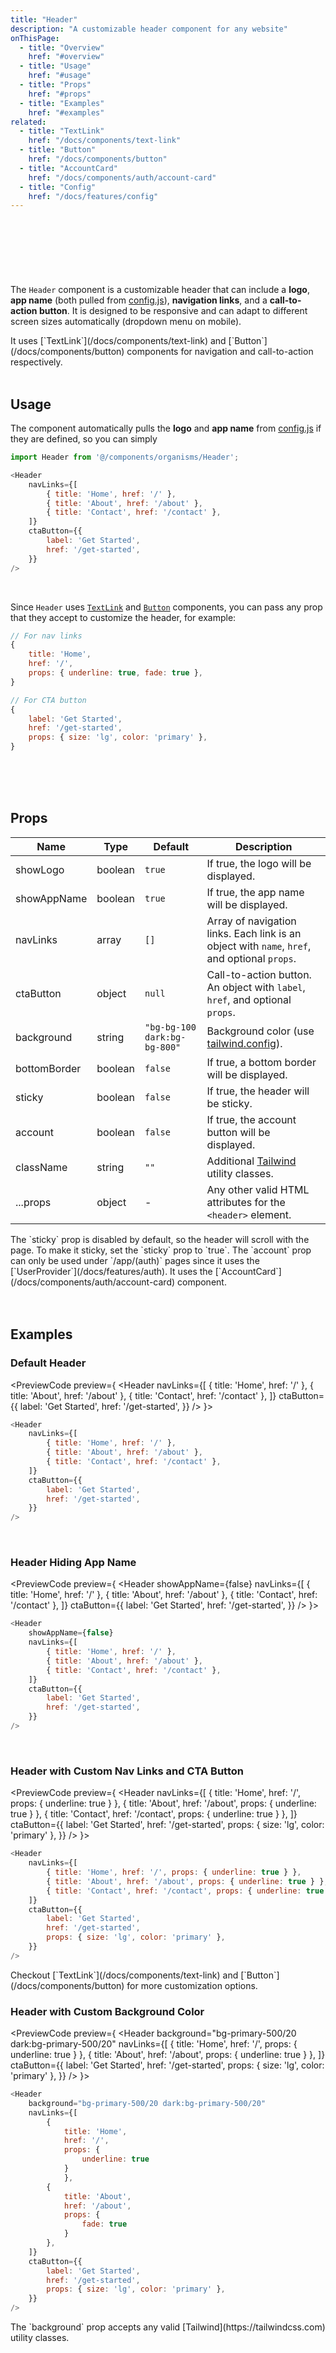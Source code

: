 ```yaml
---
title: "Header"
description: "A customizable header component for any website"
onThisPage:
  - title: "Overview"
    href: "#overview"
  - title: "Usage"
    href: "#usage"
  - title: "Props"
    href: "#props"
  - title: "Examples"
    href: "#examples"
related:
  - title: "TextLink"
    href: "/docs/components/text-link"
  - title: "Button"
    href: "/docs/components/button"
  - title: "AccountCard"
    href: "/docs/components/auth/account-card"
  - title: "Config"
    href: "/docs/features/config"
---
```


<div id="overview" />

<br/>

<div className="flex flex-col w-full items-center justify-center gap-8">
    <Header
        navLinks={[
            { title: 'Home', href: '/', props: { underline: true } },
            { title: 'About', href: '/about', props: { underline: true } },
            { title: 'Contact', href: '/contact', props: { underline: true } },
        ]}
    />
    <Header
        ctaButton={{
            label: 'Get Started',
            href: '/get-started',
        }}
    />
    <Header
        showAppName={false}
        navLinks={[
            { title: 'Home', href: '/', props: { fade: true } },
            { title: 'About', href: '/about', props: { fade: true } },
            { title: 'Contact', href: '/contact', props: { fade: true } },
        ]}
    />
</div>

<br />

The `Header` component is a customizable header that can include a **logo**, **app name** (both pulled from [config.js](/docs/features/config)), **navigation links**, and a **call-to-action button**.
It is designed to be responsive and can adapt to different screen sizes automatically (dropdown menu on mobile).

<Callout>
    It uses [`TextLink`](/docs/components/text-link) and [`Button`](/docs/components/button) components for navigation and call-to-action respectively.
</Callout>

<br/>
<br/>
<Divider />

<div id="usage" />

## Usage

The component automatically pulls the **logo** and **app name** from [config.js](/docs/features/config) if they are defined, so you can simply

```js
import Header from '@/components/organisms/Header';

<Header
    navLinks={[
        { title: 'Home', href: '/' },
        { title: 'About', href: '/about' },
        { title: 'Contact', href: '/contact' },
    ]}
    ctaButton={{
        label: 'Get Started',
        href: '/get-started',
    }}
/>
```

<br/>

Since `Header` uses [`TextLink`](/docs/components/text-link) and [`Button`](/docs/components/button) components, you can pass any prop that they accept to customize the header, for example:
```js
// For nav links
{
    title: 'Home',
    href: '/',
    props: { underline: true, fade: true },
}

// For CTA button
{
    label: 'Get Started',
    href: '/get-started',
    props: { size: 'lg', color: 'primary' },
}
```

<br/>
<br/>
<br/>
<Divider />

<div id="props" />

## Props

| Name         | Type    | Default                      | Description                                                                                  |
|--------------|---------|------------------------------|----------------------------------------------------------------------------------------------|
| showLogo     | boolean | `true`                       | If true, the logo will be displayed.                                                         |
| showAppName  | boolean | `true`                       | If true, the app name will be displayed.                                                     |
| navLinks     | array   | `[]`                         | Array of navigation links. Each link is an object with `name`, `href`, and optional `props`. |
| ctaButton    | object  | `null`                       | Call-to-action button. An object with `label`, `href`, and optional `props`.                 |
| background   | string  | `"bg-bg-100 dark:bg-bg-800"` | Background color (use [tailwind.config](/docs/features/config#color-theme)).                            |
| bottomBorder | boolean | `false`                      | If true, a bottom border will be displayed.                                                  |
| sticky       | boolean | `false`                      | If true, the header will be sticky.                                                          |
| account      | boolean | `false`                      | If true, the account button will be displayed.                                               |
| className    | string  | `""`                         | Additional [Tailwind](https://tailwindcss.com) utility classes.                              |
| ...props     | object  | -                            | Any other valid HTML attributes for the <code>&lt;header&gt;</code> element.                 |

<Info>
    The `sticky` prop is disabled by default, so the header will scroll with the page. To make it sticky, set the `sticky` prop to `true`.
</Info>

<Caution>
    The `account` prop can only be used under `/app/(auth)` pages since it uses the [`UserProvider`](/docs/features/auth).
    It uses the [`AccountCard`](/docs/components/auth/account-card) component.
</Caution>

<br/>
<br/>
<br/>
<Divider />

<div id="examples" />

## Examples

### Default Header
<PreviewCode preview={
    <Header
        navLinks={[
            { title: 'Home', href: '/' },
            { title: 'About', href: '/about' },
            { title: 'Contact', href: '/contact' },
        ]}
        ctaButton={{
            label: 'Get Started',
            href: '/get-started',
        }}
    />
}>
```js
<Header
    navLinks={[
        { title: 'Home', href: '/' },
        { title: 'About', href: '/about' },
        { title: 'Contact', href: '/contact' },
    ]}
    ctaButton={{
        label: 'Get Started',
        href: '/get-started',
    }}
/>
```
</PreviewCode>

<br />

### Header Hiding App Name
<PreviewCode preview={
    <Header
        showAppName={false}
        navLinks={[
            { title: 'Home', href: '/' },
            { title: 'About', href: '/about' },
            { title: 'Contact', href: '/contact' },
        ]}
        ctaButton={{
            label: 'Get Started',
            href: '/get-started',
        }}
    />
}>
```js
<Header
    showAppName={false}
    navLinks={[
        { title: 'Home', href: '/' },
        { title: 'About', href: '/about' },
        { title: 'Contact', href: '/contact' },
    ]}
    ctaButton={{
        label: 'Get Started',
        href: '/get-started',
    }}
/>
```
</PreviewCode>

<br />

### Header with Custom Nav Links and CTA Button
<PreviewCode preview={
    <Header
        navLinks={[
            { title: 'Home', href: '/', props: { underline: true } },
            { title: 'About', href: '/about', props: { underline: true } },
            { title: 'Contact', href: '/contact', props: { underline: true } },
        ]}
        ctaButton={{
            label: 'Get Started',
            href: '/get-started',
            props: { size: 'lg', color: 'primary' },
        }}
    />
}>
```js
<Header
    navLinks={[
        { title: 'Home', href: '/', props: { underline: true } },
        { title: 'About', href: '/about', props: { underline: true } },
        { title: 'Contact', href: '/contact', props: { underline: true } },
    ]}
    ctaButton={{
        label: 'Get Started',
        href: '/get-started',
        props: { size: 'lg', color: 'primary' },
    }}
/>
```
</PreviewCode>

<Callout>
    Checkout [`TextLink`](/docs/components/text-link) and [`Button`](/docs/components/button) for more customization options.
</Callout>

<br />

### Header with Custom Background Color
<PreviewCode preview={
    <Header
        background="bg-primary-500/20 dark:bg-primary-500/20"
        navLinks={[
            { title: 'Home', href: '/', props: { underline: true } },
            { title: 'About', href: '/about', props: { underline: true } },
        ]}
        ctaButton={{
            label: 'Get Started',
            href: '/get-started',
            props: { size: 'lg', color: 'primary' },
        }}
    />
}>
```js
<Header
    background="bg-primary-500/20 dark:bg-primary-500/20"
    navLinks={[
        {
            title: 'Home',
            href: '/',
            props: {
                underline: true
            }
            },
        {
            title: 'About',
            href: '/about',
            props: {
                fade: true
            }
        },
    ]}
    ctaButton={{
        label: 'Get Started',
        href: '/get-started',
        props: { size: 'lg', color: 'primary' },
    }}
/>
```
</PreviewCode>

<Info>
    The `background` prop accepts any valid [Tailwind](https://tailwindcss.com) utility classes.
</Info>
